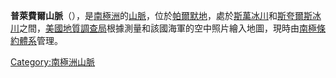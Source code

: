 {{unreferenced|time=2014-01-12T07:57:40+00:00}}
{{coord|73|55|S|63|25|W|display=title}}

'''普萊費爾山脈'''（{{lang-en|Playfair Mountains}}），是[[南極洲|南極洲]]的[[山脈|山脈]]，位於[[帕爾默地|帕爾默地]]，處於[[斯萬冰川|斯萬冰川]]和[[斯夸爾斯冰川|斯夸爾斯冰川]]之間，[[美國地質調查局|美國地質調查局]]根據測量和該國海軍的空中照片繪入地圖，現時由[[南極條約體系|南極條約體系]]管理。

{{Antarctica-geo-stub}}
[[Category:南極洲山脈|Category:南極洲山脈]]